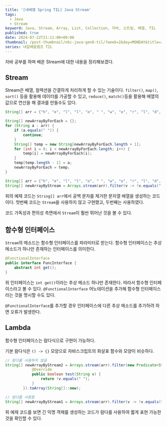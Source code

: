 ```yaml
---
title: '[내배캠 Spring TIL] Java Stream'
tags:
  - Java
  - Stream
keyword: Java, Stream, Array, List, Collection, 자바, 스트림, 배열, TIL
published: true
date: 2024-07-22T21:11:00+09:00
thumbnail: /post-thumbnail/nbc-java-gen6-til/?week=2&day=MONDAY&title=Java Stream
series: 내일배움캠프 TIL
---
```


자바 공부를 하며 배운 Stream에 대한 내용을 정리해보겠다.

## Stream

Stream은 배열, 컬렉션을 간결하게 처리하게 할 수 있는 기술이다. `filter()`, `map()`, `sort()` 등을 활용해 데이터를 가공할 수 있고, `reduce()`, `match()`등을 활용해 배열의 값으로 연산을 해 결과를 만들수도 있다.

```java path="WithoutStream.java"
String[] arr = {"h", "e", "l", "l", "o", " ", "w", "o", "r", "l", "d", "!"};

String[] newArrayByForEach = {};
for (String a : arr) {
    if (a.equals(" ")) {
        continue;
    }
    String[] temp = new String[newArrayByForEach.length + 1];
    for (int i = 0; i < newArrayByForEach.length; i++) {
        temp[i] = newArrayByForEach[i];
    }
    temp[temp.length - 1] = a;
    newArrayByForEach = temp;
}
```

```java path="WithStream.java"
String[] arr = {"h", "e", "l", "l", "o", " ", "w", "o", "r", "l", "d", "!"};
String[] newArrayByStream = Arrays.stream(arr).filter(v -> !v.equals(" ")).toArray(String[]::new);
```

위의 예제 코드는 `String[] arr`에서 공백 문자를 제거한 문자열 배열을 생성하는 코드이다.
첫번째 코드는 `Stream`을 사용하지 않고 구현했고, 두번째는 사용하였다.

코드 가독성과 편의성 측면에서 `Stream`이 훨씬 뛰어난 것을 볼 수 있다.

## 함수형 인터페이스

`Stream`의 메소드는 함수형 인터페이스를 파라미터로 받는다. 함수형 인터페이스는 추상 메소드가 하나만 존재하는 인터페이스를 의미한다.

```java
@FunctionalInterface
public interface FuncInterface {
    abstract int get();
}
```

위 인터페이스는 `int get()`이라는 추상 메소드 하나만 존재한다. 따라서 함수형 인터페이스라고 볼 수 있다. `@FunctionalInterface` 어노테이션을 추가해 함수형 인터페이스라는 것을 명시할 수도 있다.

`@FunctionalInterface`를 추가할 경우 인터페이스에 다른 추상 메소드를 추가하려 하면 오류가 발생한다.

## Lambda

함수형 인터페이스는 람다식으로 구현이 가능하다.

기본 람다식은 `() -> {}` 모양으로 자바스크립트의 화살표 함수와 모양이 비슷하다.

```java path="Lambda.java"
// 람다를 사용하지 않음
String[] newArrayByStream2 = Arrays.stream(arr).filter(new Predicate<String>() {
            @Override
            public boolean test(String v) {
                return !v.equals(" ");
            }
        }).toArray(String[]::new);

// 람다를 사용함
String[] newArrayByStream1 = Arrays.stream(arr).filter(v -> !v.equals(" ")).toArray(String[]::new);
```

위 예제 코드를 보면 긴 익명 객체를 생성하는 코드가 람다를 사용하여 짧게 표현 가능한 것을 확인할 수 있다.
